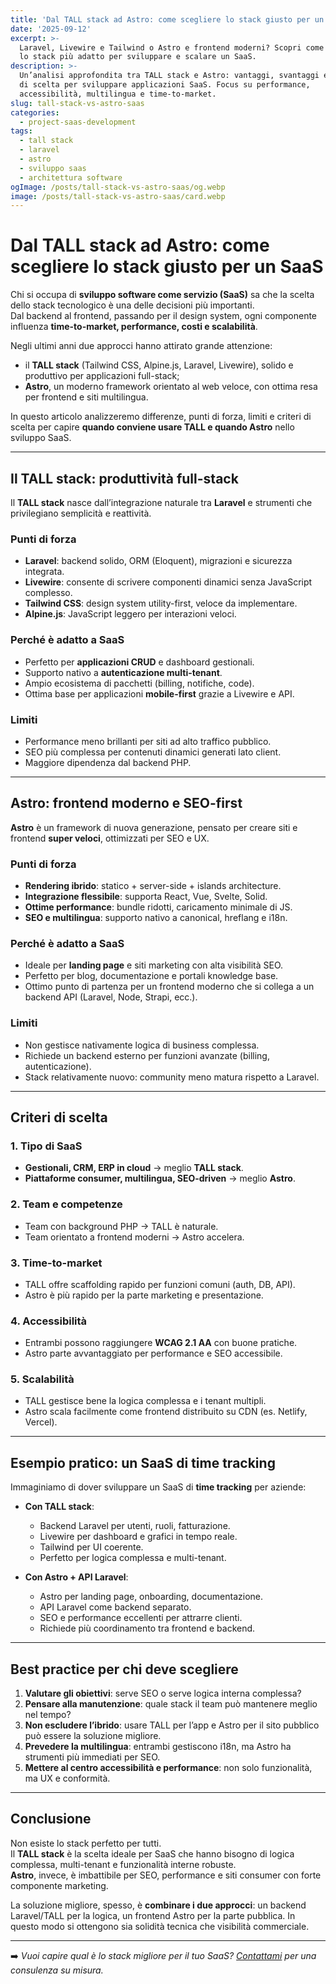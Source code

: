 ```yaml
---
title: 'Dal TALL stack ad Astro: come scegliere lo stack giusto per un SaaS'
date: '2025-09-12'
excerpt: >-
  Laravel, Livewire e Tailwind o Astro e frontend moderni? Scopri come scegliere
  lo stack più adatto per sviluppare e scalare un SaaS.
description: >-
  Un’analisi approfondita tra TALL stack e Astro: vantaggi, svantaggi e criteri
  di scelta per sviluppare applicazioni SaaS. Focus su performance,
  accessibilità, multilingua e time-to-market.
slug: tall-stack-vs-astro-saas
categories:
  - project-saas-development
tags:
  - tall stack
  - laravel
  - astro
  - sviluppo saas
  - architettura software
ogImage: /posts/tall-stack-vs-astro-saas/og.webp
image: /posts/tall-stack-vs-astro-saas/card.webp
---
```


# Dal TALL stack ad Astro: come scegliere lo stack giusto per un SaaS

Chi si occupa di **sviluppo software come servizio (SaaS)** sa che la scelta dello stack tecnologico è una delle decisioni più importanti.  
Dal backend al frontend, passando per il design system, ogni componente influenza **time-to-market, performance, costi e scalabilità**.  

Negli ultimi anni due approcci hanno attirato grande attenzione:  
- il **TALL stack** (Tailwind CSS, Alpine.js, Laravel, Livewire), solido e produttivo per applicazioni full-stack;  
- **Astro**, un moderno framework orientato al web veloce, con ottima resa per frontend e siti multilingua.

In questo articolo analizzeremo differenze, punti di forza, limiti e criteri di scelta per capire **quando conviene usare TALL e quando Astro** nello sviluppo SaaS.

---

## Il TALL stack: produttività full-stack

Il **TALL stack** nasce dall’integrazione naturale tra **Laravel** e strumenti che privilegiano semplicità e reattività.

### Punti di forza
- **Laravel**: backend solido, ORM (Eloquent), migrazioni e sicurezza integrata.  
- **Livewire**: consente di scrivere componenti dinamici senza JavaScript complesso.  
- **Tailwind CSS**: design system utility-first, veloce da implementare.  
- **Alpine.js**: JavaScript leggero per interazioni veloci.  

### Perché è adatto a SaaS
- Perfetto per **applicazioni CRUD** e dashboard gestionali.  
- Supporto nativo a **autenticazione multi-tenant**.  
- Ampio ecosistema di pacchetti (billing, notifiche, code).  
- Ottima base per applicazioni **mobile-first** grazie a Livewire e API.  

### Limiti
- Performance meno brillanti per siti ad alto traffico pubblico.  
- SEO più complessa per contenuti dinamici generati lato client.  
- Maggiore dipendenza dal backend PHP.  

---

## Astro: frontend moderno e SEO-first

**Astro** è un framework di nuova generazione, pensato per creare siti e frontend **super veloci**, ottimizzati per SEO e UX.

### Punti di forza
- **Rendering ibrido**: statico + server-side + islands architecture.  
- **Integrazione flessibile**: supporta React, Vue, Svelte, Solid.  
- **Ottime performance**: bundle ridotti, caricamento minimale di JS.  
- **SEO e multilingua**: supporto nativo a canonical, hreflang e i18n.  

### Perché è adatto a SaaS
- Ideale per **landing page** e siti marketing con alta visibilità SEO.  
- Perfetto per blog, documentazione e portali knowledge base.  
- Ottimo punto di partenza per un frontend moderno che si collega a un backend API (Laravel, Node, Strapi, ecc.).  

### Limiti
- Non gestisce nativamente logica di business complessa.  
- Richiede un backend esterno per funzioni avanzate (billing, autenticazione).  
- Stack relativamente nuovo: community meno matura rispetto a Laravel.  

---

## Criteri di scelta

### 1. Tipo di SaaS
- **Gestionali, CRM, ERP in cloud** → meglio **TALL stack**.  
- **Piattaforme consumer, multilingua, SEO-driven** → meglio **Astro**.  

### 2. Team e competenze
- Team con background PHP → TALL è naturale.  
- Team orientato a frontend moderni → Astro accelera.  

### 3. Time-to-market
- TALL offre scaffolding rapido per funzioni comuni (auth, DB, API).  
- Astro è più rapido per la parte marketing e presentazione.  

### 4. Accessibilità
- Entrambi possono raggiungere **WCAG 2.1 AA** con buone pratiche.  
- Astro parte avvantaggiato per performance e SEO accessibile.  

### 5. Scalabilità
- TALL gestisce bene la logica complessa e i tenant multipli.  
- Astro scala facilmente come frontend distribuito su CDN (es. Netlify, Vercel).  

---

## Esempio pratico: un SaaS di time tracking

Immaginiamo di dover sviluppare un SaaS di **time tracking** per aziende:

- **Con TALL stack**:  
  - Backend Laravel per utenti, ruoli, fatturazione.  
  - Livewire per dashboard e grafici in tempo reale.  
  - Tailwind per UI coerente.  
  - Perfetto per logica complessa e multi-tenant.  

- **Con Astro + API Laravel**:  
  - Astro per landing page, onboarding, documentazione.  
  - API Laravel come backend separato.  
  - SEO e performance eccellenti per attrarre clienti.  
  - Richiede più coordinamento tra frontend e backend.  

---

## Best practice per chi deve scegliere

1. **Valutare gli obiettivi**: serve SEO o serve logica interna complessa?  
2. **Pensare alla manutenzione**: quale stack il team può mantenere meglio nel tempo?  
3. **Non escludere l’ibrido**: usare TALL per l’app e Astro per il sito pubblico può essere la soluzione migliore.  
4. **Prevedere la multilingua**: entrambi gestiscono i18n, ma Astro ha strumenti più immediati per SEO.  
5. **Mettere al centro accessibilità e performance**: non solo funzionalità, ma UX e conformità.  

---

## Conclusione

Non esiste lo stack perfetto per tutti.  
Il **TALL stack** è la scelta ideale per SaaS che hanno bisogno di logica complessa, multi-tenant e funzionalità interne robuste.  
**Astro**, invece, è imbattibile per SEO, performance e siti consumer con forte componente marketing.  

La soluzione migliore, spesso, è **combinare i due approcci**: un backend Laravel/TALL per la logica, un frontend Astro per la parte pubblica. In questo modo si ottengono sia solidità tecnica che visibilità commerciale.

---

➡️ *Vuoi capire qual è lo stack migliore per il tuo SaaS? [Contattami](/contact) per una consulenza su misura.*
